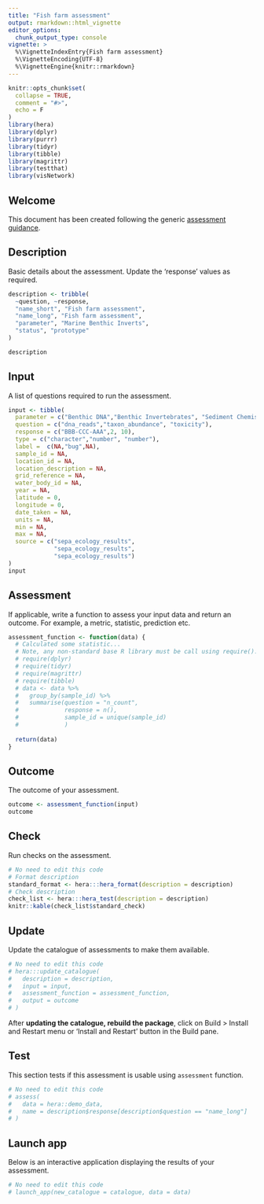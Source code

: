 ```yaml
---
title: "Fish farm assessment"
output: rmarkdown::html_vignette
editor_options: 
  chunk_output_type: console
vignette: >
  %\VignetteIndexEntry{Fish farm assessment}
  %\VignetteEncoding{UTF-8}  
  %\VignetteEngine{knitr::rmarkdown}
---
```


```r
knitr::opts_chunk$set(
  collapse = TRUE,
  comment = "#>",
  echo = F
)
library(hera)
library(dplyr)
library(purrr)
library(tidyr)
library(tibble)
library(magrittr)
library(testthat)
library(visNetwork)
```

## Welcome

This document has been created following the generic [assessment guidance](https://ecodata1.github.io/hera/articles/development_guide.html).

<!-- Create a new regulatory assessment by updating the code info below, for guidance see https://ecodata1.github.io/hera/articles/development_guide.html  -->

## Description

Basic details about the assessment. Update the 'response' values as required.

```r

description <- tribble(
  ~question, ~response,
  "name_short", "Fish farm assessment",
  "name_long", "Fish farm assessment",
  "parameter", "Marine Benthic Inverts",
  "status", "prototype"
)

description
```

## Input

A list of questions required to run the assessment.

```r

input <- tibble(
  parameter = c("Benthic DNA","Benthic Invertebrates", "Sediment Chemistry"),
  question = c("dna_reads","taxon_abundance", "toxicity"),
  response = c("BBB-CCC-AAA",2, 10),
  type = c("character","number", "number"),
  label =  c(NA,"bug",NA),
  sample_id = NA,
  location_id = NA,
  location_description = NA,
  grid_reference = NA,
  water_body_id = NA,
  year = NA,
  latitude = 0,
  longitude = 0,
  date_taken = NA,
  units = NA, 
  min = NA, 
  max = NA,
  source = c("sepa_ecology_results",
             "sepa_ecology_results", 
             "sepa_ecology_results")
)
input

```

## Assessment

If applicable, write a function to assess your input data and return an outcome. For example, a metric, statistic, prediction etc.

```r

assessment_function <- function(data) {
  # Calculated some statistic...
  # Note, any non-standard base R library must be call using require().
  # require(dplyr)
  # require(tidyr)
  # require(magrittr)
  # require(tibble)
  # data <- data %>%
  #   group_by(sample_id) %>% 
  #   summarise(question = "n_count",
  #             response = n(),
  #             sample_id = unique(sample_id)
  #             )
  
  return(data)
}
```

## Outcome

The outcome of your assessment.

```r
outcome <- assessment_function(input)
outcome
```

## Check

Run checks on the assessment.

```r
# No need to edit this code
# Format description
standard_format <- hera:::hera_format(description = description) 
# Check description
check_list <- hera:::hera_test(description = description)
knitr::kable(check_list$standard_check)
```

## Update

Update the catalogue of assessments to make them available.

```r
# No need to edit this code
# hera:::update_catalogue(
#   description = description,
#   input = input,
#   assessment_function = assessment_function,
#   output = outcome
# )
```

After **updating the catalogue, rebuild the package**, click on Build > Install and Restart menu or 'Install and Restart' button in the Build pane.

## Test

This section tests if this assessment is usable using `assessment` function.

```r
# No need to edit this code
# assess(
#   data = hera::demo_data,
#   name = description$response[description$question == "name_long"]
# )
```

## Launch app

Below is an interactive application displaying the results of your assessment.

```r
# No need to edit this code
# launch_app(new_catalogue = catalogue, data = data)
```
